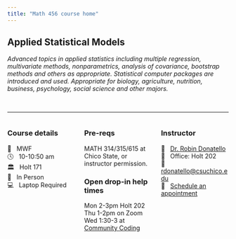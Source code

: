 ```yaml
---
title: "Math 456 course home"
---
```



## Applied Statistical Models

_Advanced topics in applied statistics including multiple regression, multivariate methods, nonparametrics, analysis of covariance, bootstrap methods and others as appropriate. Statistical computer packages are introduced and used. Appropriate for biology, agriculture, nutrition, business, psychology, social science and other majors._

<br>

<hr>

:::: {.columns}

::: {.column width="33%"}
### Course details

📅 &nbsp; MWF  
🕓 &nbsp; 10-10:50 am   
🏛 &nbsp; Holt 171  
👥️ &nbsp; In Person  
💻 &nbsp; Laptop Required

:::

::: {.column width="33%"}
### Pre-reqs
MATH 314/315/615 at Chico State, 
or instructor permission.

### Open drop-in help times

Mon 2-3pm Holt 202  
Thu 1-2pm on Zoom  
Wed 1:30-3 at [Community Coding](https://www.csuchico.edu/datascience/community-coding.shtml)
:::

::: {.column width="33%"}
### Instructor

🐾 &nbsp; [Dr. Robin Donatello](https://www.norcalbiostat.com)  
🚪 &nbsp; Office: Holt 202  
📧 &nbsp; <a href="mailto:rdonatello@csuchico.edu">rdonatello@csuchico.edu</a>  
🙋 &nbsp; [Schedule an appointment](https://dr-donatello.youcanbook.me/)
:::

::::



